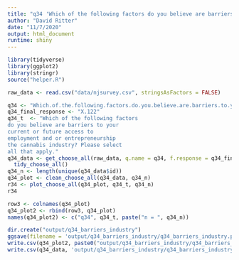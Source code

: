 ```yaml
---
title: "q34 'Which of the following factors do you believe are barriers to your current or future access to employment and or entrepreneurship in the cannabis industry? Please select all that apply."
author: "David Ritter"
date: "11/7/2020"
output: html_document
runtime: shiny
---
```


```r
library(tidyverse)
library(ggplot2)
library(stringr)
source("helper.R")
```

```r
raw_data <- read.csv("data/njsurvey.csv", stringsAsFactors = FALSE)
```

```r
q34 <- "Which.of.the.following.factors.do.you.believe.are.barriers.to.your.current.or.future.access.to.employment.and.or.entrepreneurship.in.the.cannabis.industry..Please.select.all.that.apply."
q34_final_response <- "X.122"
q34_t  <- "Which of the following factors 
do you believe are barriers to your
current or future access to 
employment and or entrepreneurship 
the cannabis industry? Please select
all that apply."
q34_data <- get_choose_all(raw_data, q.name = q34, f.response = q34_final_response) %>%
  tidy_choose_all()
q34_n <- length(unique(q34_data$id))
q34_plot <- clean_choose_all(q34_data, q34_n)
r34 <- plot_choose_all(q34_plot, q34_t, q34_n)
r34
```

```r
row3 <- colnames(q34_plot)
q34_plot2 <- rbind(row3, q34_plot)
names(q34_plot2) <- c("q34", q34_t, paste("n = ", q34_n))
```

```r
dir.create("output/q34_barriers_industry")
ggsave(filename = 'output/q34_barriers_industry/q34_barriers_industry.png', plot = r34, device = 'png')
write.csv(q34_plot2, paste0("output/q34_barriers_industry/q34_barriers_industry_", q34_n,".csv"), row.names=F)
write.csv(q34_data, 'output/q34_barriers_industry/q34_barriers_industry_ids.csv', row.names = FALSE)
```
